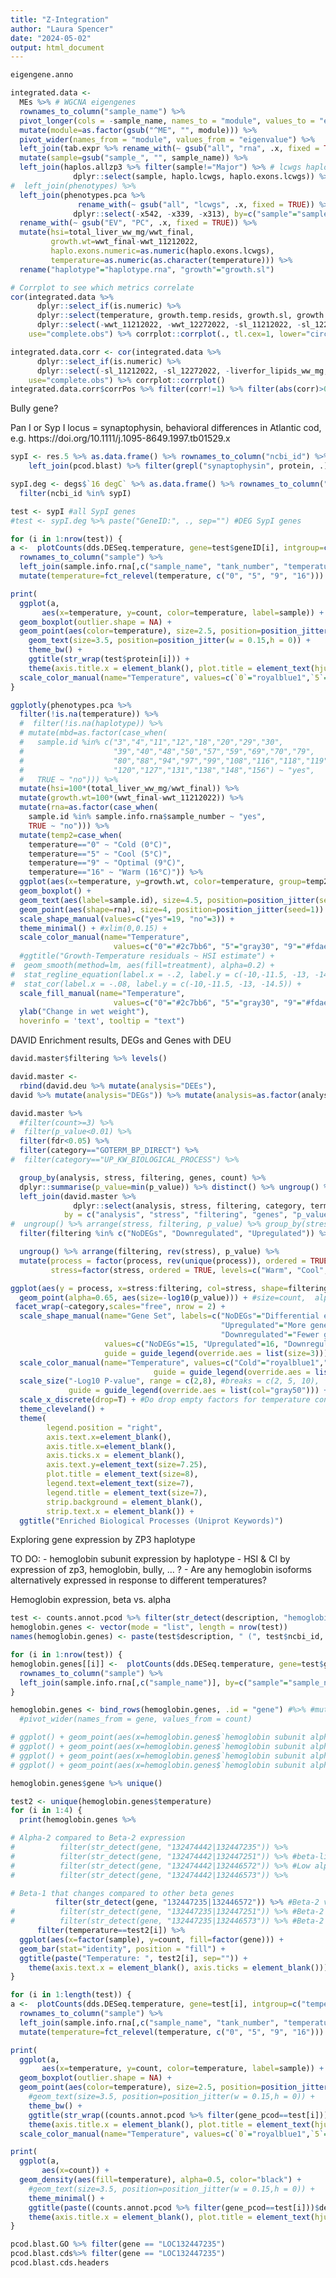 ```yaml
---
title: "Z-Integration"
author: "Laura Spencer"
date: "2024-05-02"
output: html_document
---
```


```r
eigengene.anno

integrated.data <- 
  MEs %>% # WGCNA eigengenes
  rownames_to_column("sample_name") %>% 
  pivot_longer(cols = -sample_name, names_to = "module", values_to = "eigenvalue") %>%
  mutate(module=as.factor(gsub("^ME", "", module))) %>%
  pivot_wider(names_from = "module", values_from = "eigenvalue") %>%
  left_join(tab.expr %>% rename_with(~ gsub("all", "rna", .x, fixed = TRUE)), by=c("sample_name"="sample.id")) %>% 
  mutate(sample=gsub("sample_", "", sample_name)) %>%
  left_join(haplos.allzp3 %>% filter(sample!="Major") %>% # lcwgs haplotypes
              dplyr::select(sample, haplo.lcwgs, haplo.exons.lcwgs)) %>%
#  left_join(phenotypes) %>%
  left_join(phenotypes.pca %>% 
               rename_with(~ gsub("all", "lcwgs", .x, fixed = TRUE)) %>%
              dplyr::select(-x542, -x339, -x313), by=c("sample"="sample.id")) %>%
  rename_with(~ gsub("EV", "PC", .x, fixed = TRUE)) %>%
  mutate(hsi=total_liver_ww_mg/wwt_final, 
         growth.wt=wwt_final-wwt_11212022,
         haplo.exons.numeric=as.numeric(haplo.exons.lcwgs),
         temperature=as.numeric(as.character(temperature))) %>% 
  rename("haplotype"="haplotype.rna", "growth"="growth.sl")

# Corrplot to see which metrics correlate
cor(integrated.data %>% 
      dplyr::select_if(is.numeric) %>%
      dplyr::select(temperature, growth.temp.resids, growth.sl, growth.wt, hsi, sl_final, wwt_final, total_liver_ww_mg, haplo.exons.numeric, everything()) %>%
      dplyr::select(-wwt_11212022, -wwt_12272022, -sl_11212022, -sl_12272022, -liverfor_lipids_ww_mg, -muscle_w_wfor_lipids_mg, -starts_with("EV")), 
    use="complete.obs") %>% corrplot::corrplot(., tl.cex=1, lower="circle", type="upper", is.corr = T, cl.cex = 1)

integrated.data.corr <- cor(integrated.data %>% 
      dplyr::select_if(is.numeric) %>%
      dplyr::select(-sl_11212022, -sl_12272022, -liverfor_lipids_ww_mg, -muscle_w_wfor_lipids_mg), 
    use="complete.obs") %>% corrplot::corrplot()
integrated.data.corr$corrPos %>% filter(corr!=1) %>% filter(abs(corr)>0.5)
```

Bully gene?

Pan I or Syp I locus = synaptophysin, behavioral differences in Atlantic cod, e.g. https://doi.org/10.1111/j.1095-8649.1997.tb01529.x 

```r
sypI <- res.5 %>% as.data.frame() %>% rownames_to_column("ncbi_id") %>% mutate(ncbi_id=gsub("GeneID:", "", ncbi_id)) %>%
    left_join(pcod.blast) %>% filter(grepl("synaptophysin", protein, .)) %>% mutate(geneID = paste("GeneID:", ncbi_id, sep=""))

sypI.deg <- degs$`16 degC` %>% as.data.frame() %>% rownames_to_column("ncbi_id") %>% mutate(ncbi_id=gsub("GeneID:", "", ncbi_id)) %>%
  filter(ncbi_id %in% sypI)

test <- sypI #all SypI genes
#test <- sypI.deg %>% paste("GeneID:", ., sep="") #DEG SypI genes

for (i in 1:nrow(test)) {
a <-  plotCounts(dds.DESeq.temperature, gene=test$geneID[i], intgroup=c("temperature"), replaced = TRUE, returnData = TRUE) %>%
  rownames_to_column("sample") %>%
  left_join(sample.info.rna[,c("sample_name", "tank_number", "temperature_tank")], by=c("sample"="sample_name")) %>%
  mutate(temperature=fct_relevel(temperature, c("0", "5", "9", "16")))

print(
  ggplot(a,
       aes(x=temperature, y=count, color=temperature, label=sample)) +
  geom_boxplot(outlier.shape = NA) +
  geom_point(aes(color=temperature), size=2.5, position=position_jitter(w = 0.15,h = 0)) +
    geom_text(size=3.5, position=position_jitter(w = 0.15,h = 0)) +
    theme_bw() +
    ggtitle(str_wrap(test$protein[i])) +
    theme(axis.title.x = element_blank(), plot.title = element_text(hjust = 0.5, size=10), legend.position = "none") +
  scale_color_manual(name="Temperature", values=c(`0`="royalblue1",`5`="darkgreen", `9`="yellow3",`16`="firebrick4")))
}

```
```r
ggplotly(phenotypes.pca %>%
  filter(!is.na(temperature)) %>%
  #  filter(!is.na(haplotype)) %>%
  # mutate(mbd=as.factor(case_when(
  #   sample.id %in% c("3","4","11","12","18","20","29","30",
  #                    "39","40","48","50","57","59","69","70","79",
  #                    "80","88","94","97","99","108","116","118","119",
  #                    "120","127","131","138","148","156") ~ "yes",
  #   TRUE ~ "no"))) %>%
  mutate(hsi=100*(total_liver_ww_mg/wwt_final)) %>%
  mutate(growth.wt=100*(wwt_final-wwt_11212022)) %>%
  mutate(rna=as.factor(case_when(
    sample.id %in% sample.info.rna$sample_number ~ "yes",
    TRUE ~ "no"))) %>%
  mutate(temp2=case_when(
    temperature=="0" ~ "Cold (0°C)",
    temperature=="5" ~ "Cool (5°C)",
    temperature=="9" ~ "Optimal (9°C)",
    temperature=="16" ~ "Warm (16°C)")) %>%
  ggplot(aes(x=temperature, y=growth.wt, color=temperature, group=temp2)) + # 100*(total_liver_ww_mg/wwt_final)
  geom_boxplot() +
  geom_text(aes(label=sample.id), size=4.5, position=position_jitter(seed=1)) + 
  geom_point(aes(shape=rna), size=4, position=position_jitter(seed=1)) + 
  scale_shape_manual(values=c("yes"=19, "no"=3)) +
  theme_minimal() + #xlim(0,0.15) +
  scale_color_manual(name="Temperature", 
                       values=c("0"="#2c7bb6", "5"="gray30", "9"="#fdae61", "16"="#d7191c")) +
  #ggtitle("Growth-Temperature residuals ~ HSI estimate") + 
#  geom_smooth(method=lm, aes(fill=treatment), alpha=0.2) +
#  stat_regline_equation(label.x = -.2, label.y = c(-10,-11.5, -13, -14.5)) +
#  stat_cor(label.x = -.08, label.y = c(-10,-11.5, -13, -14.5)) +
  scale_fill_manual(name="Temperature", 
                       values=c("0"="#2c7bb6", "5"="gray30", "9"="#fdae61", "16"="#d7191c")) +
  ylab("Change in wet weight"),
  hoverinfo = 'text', tooltip = "text")
```

DAVID Enrichment results, DEGs and Genes with DEU 

```r
david.master$filtering %>% levels()
```

```r
david.master <- 
  rbind(david.deu %>% mutate(analysis="DEEs"),
david %>% mutate(analysis="DEGs")) %>% mutate(analysis=as.factor(analysis))

david.master %>%
  #filter(count>=3) %>% 
#  filter(p_value<0.01) %>%
  filter(fdr<0.05) %>%
  filter(category=="GOTERM_BP_DIRECT") %>% 
#  filter(category=="UP_KW_BIOLOGICAL_PROCESS") %>%

  group_by(analysis, stress, filtering, genes, count) %>%
  dplyr::summarise(p_value=min(p_value)) %>% distinct() %>% ungroup() %>% #for rows with duplicate grouping variabes, select one with lowest p-value
  left_join(david.master %>% 
              dplyr::select(analysis, stress, filtering, category, term, process, count, percent, p_value, fold_enrichment, fdr, genes), 
            by = c("analysis", "stress", "filtering", "genes", "p_value", "count")) %>%  #re-add data
#  ungroup() %>% arrange(stress, filtering, p_value) %>% group_by(stress, filtering) %>% dplyr::slice(1:15) %>%
  filter(filtering %in% c("NoDEGs", "Downregulated", "Upregulated")) %>%

  ungroup() %>% arrange(filtering, rev(stress), p_value) %>%
  mutate(process = factor(process, rev(unique(process)), ordered = TRUE),
         stress=factor(stress, ordered = TRUE, levels=c("Warm", "Cool", "Cold"))) %>%

ggplot(aes(y = process, x=stress:filtering, col=stress, shape=filtering)) + 
  geom_point(alpha=0.65, aes(size=-log10(p_value))) + #size=count,  alpha=p_value, 
 facet_wrap(~category,scales="free", nrow = 2) +
  scale_shape_manual(name="Gene Set", labels=c("NoDEGs"="Differential exon usage", 
                                               "Upregulated"="More gene transcripts", 
                                               "Downregulated"="Fewer gene transcripts"), 
                     values=c("NoDEGs"=15, "Upregulated"=16, "Downregulated"=17),
                     guide = guide_legend(override.aes = list(size=3))) +
  scale_color_manual(name="Temperature", values=c("Cold"="royalblue1","Cool"="darkgreen", "Warm"="firebrick4"),
                                guide = guide_legend(override.aes = list(size=4))) +
  scale_size("-Log10 P-value", range = c(2,8), #breaks = c(2, 5, 10),
             guide = guide_legend(override.aes = list(col="gray50"))) +
  scale_x_discrete(drop=T) + #Do drop empty factors for temperature contrasts
  theme_cleveland() + 
  theme(
        legend.position = "right", 
        axis.text.x=element_blank(),
        axis.title.x=element_blank(),
        axis.ticks.x = element_blank(),
        axis.text.y=element_text(size=7.25), 
        plot.title = element_text(size=8),
        legend.text=element_text(size=7), 
        legend.title = element_text(size=7),
        strip.background = element_blank(),
        strip.text.x = element_blank()) +
  ggtitle("Enriched Biological Processes (Uniprot Keywords)")
```
Exploring gene expression by ZP3 haplotype

TO DO: 
- hemoglobin subunit expression by haplotype 
- HSI & CI by expression of zp3, hemoglobin, bully, ... ?
- Are any hemoglobin isoforms alternatively expressed in response to different temperatures? 

Hemoglobin expression, beta vs. alpha
```r
test <- counts.annot.pcod %>% filter(str_detect(description, "hemoglobin subunit"))
hemoglobin.genes <- vector(mode = "list", length = nrow(test))
names(hemoglobin.genes) <- paste(test$description, " (", test$ncbi_id, ")", sep = "")

for (i in 1:nrow(test)) {
hemoglobin.genes[[i]] <-  plotCounts(dds.DESeq.temperature, gene=test$gene_pcod[i], intgroup=c("temperature"), replaced = TRUE, returnData = TRUE) %>%
  rownames_to_column("sample") %>%
  left_join(sample.info.rna[,c("sample_name")], by=c("sample"="sample_name"))
}

hemoglobin.genes <- bind_rows(hemoglobin.genes, .id = "gene") #%>% #mutate(gene=factor(gene)) %>%
  #pivot_wider(names_from = gene, values_from = count)

# ggplot() + geom_point(aes(x=hemoglobin.genes$`hemoglobin subunit alpha-2 (132474442)`, y=hemoglobin.genes$`hemoglobin subunit beta-1 (132447235)`)) + theme_minimal()
# ggplot() + geom_point(aes(x=hemoglobin.genes$`hemoglobin subunit alpha-2 (132474442)`, y=hemoglobin.genes$`hemoglobin subunit beta-like (132447251)`)) + theme_minimal()
# ggplot() + geom_point(aes(x=hemoglobin.genes$`hemoglobin subunit alpha-2 (132474442)`, y=hemoglobin.genes$`hemoglobin subunit beta-2 (132446572)`)) + theme_minimal()
# ggplot() + geom_point(aes(x=hemoglobin.genes$`hemoglobin subunit alpha-2 (132474442)`, y=hemoglobin.genes$`hemoglobin subunit beta-2 (132446573)`)) + theme_minimal()

hemoglobin.genes$gene %>% unique()

test2 <- unique(hemoglobin.genes$temperature)
for (i in 1:4) {
  print(hemoglobin.genes %>% 

# Alpha-2 compared to Beta-2 expression 
#          filter(str_detect(gene, "132474442|132447235")) %>%
#          filter(str_detect(gene, "132474442|132447251")) %>% #beta-like gene very low expression
#          filter(str_detect(gene, "132474442|132446572")) %>% #Low alpha-2 expression compared to this beta-2 in 0C only
#          filter(str_detect(gene, "132474442|132446573")) %>%

# Beta-1 that changes compared to other beta genes 
          filter(str_detect(gene, "132447235|132446572")) %>% #Beta-2 vs. Beta-2
#          filter(str_detect(gene, "132447235|132447251")) %>% #Beta-2 vs. beta-like
#          filter(str_detect(gene, "132447235|132446573")) %>% #Beta-2 vs. other Beta-2
      filter(temperature==test2[i]) %>%
  ggplot(aes(x=factor(sample), y=count, fill=factor(gene))) +
  geom_bar(stat="identity", position = "fill") + 
  ggtitle(paste("Temperature: ", test2[i], sep="")) +
    theme(axis.text.x = element_blank(), axis.ticks = element_blank()))
}

for (i in 1:length(test)) {
a <-  plotCounts(dds.DESeq.temperature, gene=test[i], intgroup=c("temperature"), replaced = TRUE, returnData = TRUE) %>%
  rownames_to_column("sample") %>%
  left_join(sample.info.rna[,c("sample_name", "tank_number", "temperature_tank")], by=c("sample"="sample_name")) %>%
  mutate(temperature=fct_relevel(temperature, c("0", "5", "9", "16")))

print(
  ggplot(a,
       aes(x=temperature, y=count, color=temperature, label=sample)) +
  geom_boxplot(outlier.shape = NA) +
  geom_point(aes(color=temperature), size=2.5, position=position_jitter(w = 0.15,h = 0)) +
    #geom_text(size=3.5, position=position_jitter(w = 0.15,h = 0)) +
    theme_bw() +
    ggtitle(str_wrap((counts.annot.pcod %>% filter(gene_pcod==test[i]))$description)) +
    theme(axis.title.x = element_blank(), plot.title = element_text(hjust = 0.5, size=10), legend.position = "none") +
  scale_color_manual(name="Temperature", values=c(`0`="royalblue1",`5`="darkgreen", `9`="yellow3",`16`="firebrick4")))

print(
  ggplot(a,
       aes(x=count)) +
  geom_density(aes(fill=temperature), alpha=0.5, color="black") +
    #geom_text(size=3.5, position=position_jitter(w = 0.15,h = 0)) +
    theme_minimal() +
    ggtitle(paste((counts.annot.pcod %>% filter(gene_pcod==test[i]))$description, "\n", (counts.annot.pcod %>% filter(gene_pcod==test[i]))$gene_pcod, sep="")) +
    theme(axis.title.x = element_blank(), plot.title = element_text(hjust = 0.5, size=10), legend.position = "right") +     scale_fill_manual(name="Temperature", values=c(`0`="royalblue1",`5`="darkgreen", `9`="yellow3",`16`="firebrick4")))
}
```
```r
pcod.blast.GO %>% filter(gene == "LOC132447235")
pcod.blast.cds%>% filter(gene == "LOC132447235")
pcod.blast.cds.headers
```


